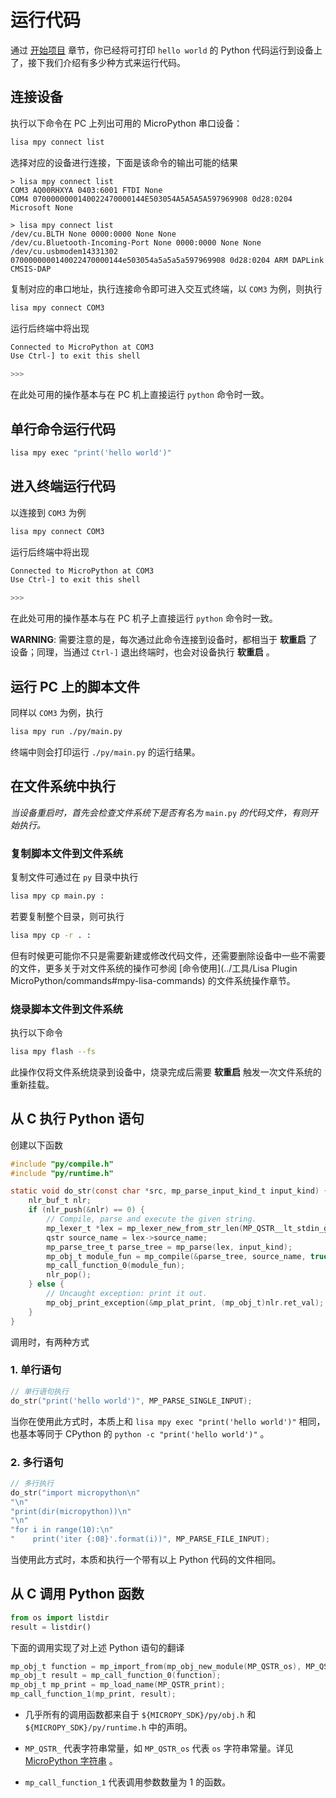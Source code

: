 
# 运行代码

通过 [开始项目](start#mpy-start) 章节，你已经将可打印 `hello world` 的 Python 代码运行到设备上了，接下我们介绍有多少种方式来运行代码。

## 连接设备

执行以下命令在 PC 上列出可用的 MicroPython 串口设备：

```bash
lisa mpy connect list
```

选择对应的设备进行连接，下面是该命令的输出可能的结果

<div 
  style={{
      border: 'solid 1px #EEEEEE',
      borderRadius: '4px',
      padding: '8px',
      marginBottom: '16px',
  }}>
<Tabs 
  defaultValue="windows"
  values={[
    {label: 'Windows', value: 'windows'},
    {label: 'Unix', value: 'unix'},
  ]}>
  <TabItem value="windows">

```
> lisa mpy connect list
COM3 AQ00RHXYA 0403:6001 FTDI None
COM4 0700000000140022470000144E503054A5A5A5A597969908 0d28:0204 Microsoft None
```

  </TabItem>
  <TabItem value="unix">

```
> lisa mpy connect list
/dev/cu.BLTH None 0000:0000 None None
/dev/cu.Bluetooth-Incoming-Port None 0000:0000 None None
/dev/cu.usbmodem14331302 0700000000140022470000144e503054a5a5a5a597969908 0d28:0204 ARM DAPLink CMSIS-DAP
```

</TabItem>
</Tabs>
</div>

复制对应的串口地址，执行连接命令即可进入交互式终端，以 `COM3` 为例，则执行

```bash
lisa mpy connect COM3
```

运行后终端中将出现

```bash
Connected to MicroPython at COM3
Use Ctrl-] to exit this shell

>>>
```

在此处可用的操作基本与在 PC 机上直接运行 `python` 命令时一致。

## 单行命令运行代码

```bash
lisa mpy exec "print('hello world')"
```

## 进入终端运行代码

以连接到 `COM3` 为例

```bash
lisa mpy connect COM3
```

运行后终端中将出现

```bash
Connected to MicroPython at COM3
Use Ctrl-] to exit this shell

>>>
```

在此处可用的操作基本与在 PC 机子上直接运行 `python` 命令时一致。

**WARNING**: 需要注意的是，每次通过此命令连接到设备时，都相当于 **软重启** 了设备；同理，当通过 `Ctrl-]` 退出终端时，也会对设备执行 **软重启** 。

## 运行 PC 上的脚本文件

同样以 `COM3` 为例，执行

```bash
lisa mpy run ./py/main.py
```

终端中则会打印运行 `./py/main.py` 的运行结果。

## 在文件系统中执行

*当设备重启时，首先会检查文件系统下是否有名为* `main.py` *的代码文件，有则开始执行。*

### 复制脚本文件到文件系统

复制文件可通过在 `py` 目录中执行

```bash
lisa mpy cp main.py :
```

若要复制整个目录，则可执行

```bash
lisa mpy cp -r . :
```

但有时候更可能你不只是需要新建或修改代码文件，还需要删除设备中一些不需要的文件，更多关于对文件系统的操作可参阅 [命令使用](../工具/Lisa Plugin MicroPython/commands#mpy-lisa-commands) 的文件系统操作章节。

### 烧录脚本文件到文件系统

执行以下命令

```bash
lisa mpy flash --fs
```

此操作仅将文件系统烧录到设备中，烧录完成后需要 **软重启** 触发一次文件系统的重新挂载。

## 从 C 执行 Python 语句

创建以下函数

```C
#include "py/compile.h"
#include "py/runtime.h"

static void do_str(const char *src, mp_parse_input_kind_t input_kind) {
    nlr_buf_t nlr;
    if (nlr_push(&nlr) == 0) {
        // Compile, parse and execute the given string.
        mp_lexer_t *lex = mp_lexer_new_from_str_len(MP_QSTR__lt_stdin_gt_, src, strlen(src), 0);
        qstr source_name = lex->source_name;
        mp_parse_tree_t parse_tree = mp_parse(lex, input_kind);
        mp_obj_t module_fun = mp_compile(&parse_tree, source_name, true);
        mp_call_function_0(module_fun);
        nlr_pop();
    } else {
        // Uncaught exception: print it out.
        mp_obj_print_exception(&mp_plat_print, (mp_obj_t)nlr.ret_val);
    }
}
```

调用时，有两种方式

### 1. 单行语句

```C
// 单行语句执行
do_str("print('hello world')", MP_PARSE_SINGLE_INPUT);
```

当你在使用此方式时，本质上和 `lisa mpy exec "print('hello world')"` 相同，也基本等同于 CPython 的 `python -c "print('hello world')"` 。

### 2. 多行语句

```C
// 多行执行
do_str("import micropython\n"
"\n"
"print(dir(micropython))\n"
"\n"
"for i in range(10):\n"
"    print('iter {:08}'.format(i))", MP_PARSE_FILE_INPUT);
```

当使用此方式时，本质和执行一个带有以上 Python 代码的文件相同。

## 从 C 调用 Python 函数

```python
from os import listdir
result = listdir()
```

下面的调用实现了对上述 Python 语句的翻译

```c
mp_obj_t function = mp_import_from(mp_obj_new_module(MP_QSTR_os), MP_QSTR_listdir);
mp_obj_t result = mp_call_function_0(function);
mp_obj_t mp_print = mp_load_name(MP_QSTR_print);
mp_call_function_1(mp_print, result);
```


* 几乎所有的调用函数都来自于 `${MICROPY_SDK}/py/obj.h` 和  `${MICROPY_SDK}/py/runtime.h` 中的声明。


* `MP_QSTR_` 代表字符串常量，如 `MP_QSTR_os` 代表 `os` 字符串常量。详见 [MicroPython 字符串](https://listenai.github.io/MicroPythonDocCN/develop/qstr.html) 。


* `mp_call_function_1` 代表调用参数数量为 1 的函数。
